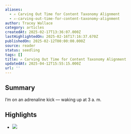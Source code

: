 ```yaml
---
aliases:
  - ✍️ Carving Out Time for Content Taxonomy Alignment
  - ✍️-carving-out-time-for-content-taxonomy-alignment
author: Tracey Wallace
category: articles
createdAt: 2025-02-17T13:36:07.000Z
lastHighlightedOn: 2025-02-16T17:16:37.670Z
publishedOn: 2025-02-12T00:00:00.000Z
source: reader
status: seedling
tags: []
title: ✍️ Carving Out Time for Content Taxonomy Alignment
updatedAt: 2025-04-12T15:55:15.000Z
url: ''
---
```

## Summary

I’m on an adrenaline kick –– waking up at 3 a. m.

## Highlights

- ![](https://media.sailthru.com/composer/images/sailthru-prod-7bo/editor_images/Contentment%20Footer.png)
